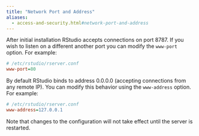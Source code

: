 ```yaml
---
title: "Network Port and Address"
aliases:
  - access-and-security.html#network-port-and-address
---
```


After initial installation RStudio accepts connections on port 8787. If you wish to listen on a different another port you can modify the `www-port` option. For example:

```ini
# /etc/rstudio/rserver.conf
www-port=80
```

By default RStudio binds to address 0.0.0.0 (accepting connections from any remote IP). You can modify this behavior using the `www-address` option. For example:

```ini
# /etc/rstudio/rserver.conf
www-address=127.0.0.1
```

Note that changes to the configuration will not take effect until the server is restarted. 
